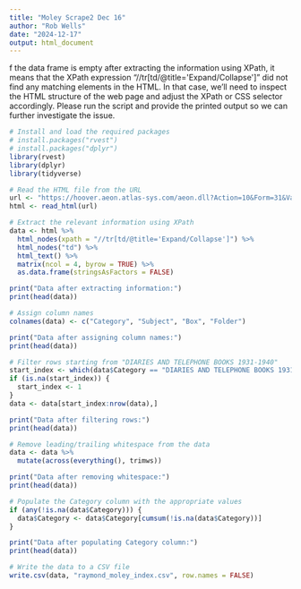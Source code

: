 ```yaml
---
title: "Moley Scrape2 Dec 16"
author: "Rob Wells"
date: "2024-12-17"
output: html_document
---
```


f the data frame is empty after extracting the information using XPath, it means that the XPath expression "//tr[td/@title='Expand/Collapse']" did not find any matching elements in the HTML. In that case, we'll need to inspect the HTML structure of the web page and adjust the XPath or CSS selector accordingly.
Please run the script and provide the printed output so we can further investigate the issue.


```r
# Install and load the required packages
# install.packages("rvest")
# install.packages("dplyr")
library(rvest)
library(dplyr)
library(tidyverse)

# Read the HTML file from the URL
url <- "https://hoover.aeon.atlas-sys.com/aeon.dll?Action=10&Form=31&Value=https://voro.cdlib.org/oac-ead/prime2002/hoover/reg_084.xml"
html <- read_html(url)

# Extract the relevant information using XPath
data <- html %>%
  html_nodes(xpath = "//tr[td/@title='Expand/Collapse']") %>%
  html_nodes("td") %>%
  html_text() %>%
  matrix(ncol = 4, byrow = TRUE) %>%
  as.data.frame(stringsAsFactors = FALSE)

print("Data after extracting information:")
print(head(data))

# Assign column names
colnames(data) <- c("Category", "Subject", "Box", "Folder")

print("Data after assigning column names:")
print(head(data))

# Filter rows starting from "DIARIES AND TELEPHONE BOOKS 1931-1940"
start_index <- which(data$Category == "DIARIES AND TELEPHONE BOOKS 1931-1940")[1]
if (is.na(start_index)) {
  start_index <- 1
}
data <- data[start_index:nrow(data),]

print("Data after filtering rows:")
print(head(data))

# Remove leading/trailing whitespace from the data
data <- data %>%
  mutate(across(everything(), trimws))

print("Data after removing whitespace:")
print(head(data))

# Populate the Category column with the appropriate values
if (any(!is.na(data$Category))) {
  data$Category <- data$Category[cumsum(!is.na(data$Category))]
}

print("Data after populating Category column:")
print(head(data))

# Write the data to a CSV file
write.csv(data, "raymond_moley_index.csv", row.names = FALSE)
```


